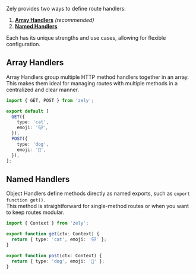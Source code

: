Zely provides two ways to define route handlers:

1. [**Array Handlers**](#array-handlers) _(recommended)_
2. [**Named Handlers**](#named-handlers)

Each has its unique strengths and use cases, allowing for flexible configuration.

## Array Handlers

Array Handlers group multiple HTTP method handlers together in an array.  
This makes them ideal for managing routes with multiple methods in a centralized and clear manner.

```ts
import { GET, POST } from 'zely';

export default [
  GET({
    type: 'cat',
    emoji: '🐱',
  }),
  POST({
    type: 'dog',
    emoji: '🐶',
  }),
];
```

## Named Handlers

Object Handlers define methods directly as named exports, such as `export function get()`.  
This method is straightforward for single-method routes or when you want to keep routes modular.

```ts
import { Context } from 'zely';

export function get(ctx: Context) {
  return { type: 'cat', emoji: '🐱' };
}

export function post(ctx: Context) {
  return { type: 'dog', emoji: '🐶' };
}
```
